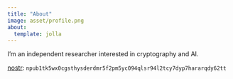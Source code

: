 ```yaml
---
title: "About"
image: asset/profile.png
about:
  template: jolla
---
```


I'm an independent researcher interested in cryptography and AI.

[nostr](https://github.com/nostr-protocol/nostr): `npub1tk5wx0cgsthysderdmr5f2pm5yc094qlsr94l2tcy7dyp7hararqdy62tt`

